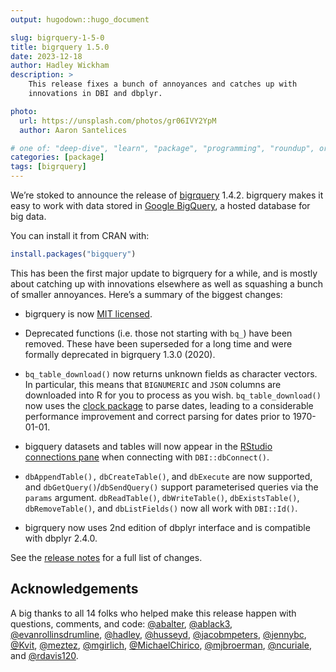 ```yaml
---
output: hugodown::hugo_document

slug: bigrquery-1-5-0
title: bigrquery 1.5.0
date: 2023-12-18
author: Hadley Wickham
description: >
    This release fixes a bunch of annoyances and catches up with 
    innovations in DBI and dbplyr.

photo:
  url: https://unsplash.com/photos/gr06IVY2YpM
  author: Aaron Santelices

# one of: "deep-dive", "learn", "package", "programming", "roundup", or "other"
categories: [package] 
tags: [bigrquery]
---
```


```{=html}
<!--
TODO:
* [ ] Look over / edit the post's title in the yaml
* [ ] Edit (or delete) the description; note this appears in the Twitter card
* [x] Pick category and tags (see existing with `hugodown::tidy_show_meta()`)
* [x] Find photo & update yaml metadata
* [x] Create `thumbnail-sq.jpg`; height and width should be equal
* [x] Create `thumbnail-wd.jpg`; width should be >5x height
* [x] `hugodown::use_tidy_thumbnails()`
* [x] Add intro sentence, e.g. the standard tagline for the package
* [ ] `usethis::use_tidy_thanks()`
-->
```
We're stoked to announce the release of [bigrquery](http://bigrquery.r-dbi.org/) 1.4.2.
bigrquery makes it easy to work with data stored in [Google BigQuery](https://developers.google.com/bigquery/), a hosted database for big data.

You can install it from CRAN with:

```r
install.packages("bigquery")
```

This has been the first major update to bigrquery for a while, and is mostly about catching up with innovations elsewhere as well as squashing a bunch of smaller annoyances.
Here's a summary of the biggest changes:

-   bigrquery is now [MIT licensed](https://www.tidyverse.org/blog/2021/12/relicensing-packages/).

-   Deprecated functions (i.e. those not starting with `bq_`) have been removed.
    These have been superseded for a long time and were formally deprecated in bigrquery 1.3.0 (2020).

-   `bq_table_download()` now returns unknown fields as character vectors.
    In particular, this means that `BIGNUMERIC` and `JSON` columns are downloaded into R for you to process as you wish.
    `bq_table_download()` now uses the [clock package](https://clock.r-lib.org) to parse dates, leading to a considerable performance improvement and correct parsing for dates prior to 1970-01-01.

-   bigquery datasets and tables will now appear in the [RStudio connections pane](https://docs.posit.co/ide/user/ide/guide/data/data-connections.html) when connecting with `DBI::dbConnect()`.

```{=html}
<!-- -->
```
-   `dbAppendTable(),` `dbCreateTable()`, and `dbExecute` are now supported, and `dbGetQuery()`/`dbSendQuery()` support parameterised queries via the `params` argument.
    `dbReadTable()`, `dbWriteTable()`, `dbExistsTable()`, `dbRemoveTable()`, and `dbListFields()` now all work with `DBI::Id()`.

```{=html}
<!-- -->
```
-   bigrquery now uses 2nd edition of dbplyr interface and is compatible with dbplyr 2.4.0.

See the [release notes](https://github.com/r-dbi/bigrquery/releases/tag/v1.5.0) for a full list of changes.

## Acknowledgements

A big thanks to all 14 folks who helped make this release happen with questions, comments, and code: [\@abalter](https://github.com/abalter), [\@ablack3](https://github.com/ablack3), [\@evanrollinsdrumline](https://github.com/evanrollinsdrumline), [\@hadley](https://github.com/hadley), [\@husseyd](https://github.com/husseyd), [\@jacobmpeters](https://github.com/jacobmpeters), [\@jennybc](https://github.com/jennybc), [\@Kvit](https://github.com/Kvit), [\@meztez](https://github.com/meztez), [\@mgirlich](https://github.com/mgirlich), [\@MichaelChirico](https://github.com/MichaelChirico), [\@mjbroerman](https://github.com/mjbroerman), [\@ncuriale](https://github.com/ncuriale), and [\@rdavis120](https://github.com/rdavis120).
